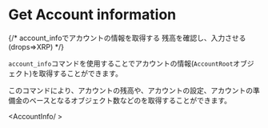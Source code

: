 
# Get Account information
{/* 
account_infoでアカウントの情報を取得する
残高を確認し、入力させる(drops=>XRP)
 */}
 
`account_info`コマンドを使用することでアカウントの情報(`AccountRoot`オブジェクト)を取得することができます。

このコマンドにより、アカウントの残高や、アカウントの設定、アカウントの準備金のベースとなるオブジェクト数などのを取得することができます。
 
 <AccountInfo/ >
